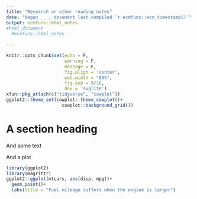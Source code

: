 ```yaml
---
title: "Research or other reading notes"
date: "begun __ ; document last compiled `r ecmfuns::ecm_timestamp()`"
output: ecmfuns::html_notes
#html_document
  #ecmfuns::html_notes
  
---
```

```r
knitr::opts_chunk$set(echo = F,
                      warning = F,
                      message = F,
                      fig.align = 'center',
                      out.width = "80%",
                      fig.asp = 9/16,
                      dev = 'svglite')
xfun::pkg_attach(c("tidyverse", "cowplot"))
ggplot2::theme_set(cowplot::theme_cowplot()+
                     cowplot::background_grid())
```

# A section heading 

And some text 

And a plot 
```r
library(ggplot2)
library(magrittr)
ggplot2::ggplot(mtcars, aes(disp, mpg))+
  geom_point()+
  labs(title = "Fuel mileage suffers when the engine is larger")

```


